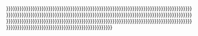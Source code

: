 <div class="tabs"><ul style="list-style: none; margin: 0;" class="plainlinks">{{Ui-tabs/li|label={{{tab-0-label|}}}|page={{{tab-0-page|}}}|content={{{tab-0-content|}}}}}{{Ui-tabs/li|label={{{tab-1-label|}}}|page={{{tab-1-page|}}}|content={{{tab-1-content|}}}}}{{Ui-tabs/li|label={{{tab-2-label|}}}|page={{{tab-2-page|}}}|content={{{tab-2-content|}}}}}{{Ui-tabs/li|label={{{tab-3-label|}}}|page={{{tab-3-page|}}}|content={{{tab-3-content|}}}}}{{Ui-tabs/li|label={{{tab-4-label|}}}|page={{{tab-4-page|}}}|content={{{tab-4-content|}}}}}{{Ui-tabs/li|label={{{tab-5-label|}}}|page={{{tab-5-page|}}}|content={{{tab-5-content|}}}}}{{Ui-tabs/li|label={{{tab-6-label|}}}|page={{{tab-6-page|}}}|content={{{tab-6-content|}}}}}{{Ui-tabs/li|label={{{tab-7-label|}}}|page={{{tab-7-page|}}}|content={{{tab-7-content|}}}}}{{Ui-tabs/li|label={{{tab-8-label|}}}|page={{{tab-8-page|}}}|content={{{tab-8-content|}}}}}{{Ui-tabs/li|label={{{tab-9-label|}}}|page={{{tab-9-page|}}}|content={{{tab-9-content|}}}}}{{Ui-tabs/li|label={{{tab-10-label|}}}|page={{{tab-10-page|}}}|content={{{tab-10-content|}}}}}{{Ui-tabs/li|label={{{tab-11-label|}}}|page={{{tab-11-page|}}}|content={{{tab-11-content|}}}}}{{Ui-tabs/li|label={{{tab-12-label|}}}|page={{{tab-12-page|}}}|content={{{tab-12-content|}}}}}{{Ui-tabs/li|label={{{tab-13-label|}}}|page={{{tab-13-page|}}}|content={{{tab-13-content|}}}}}{{Ui-tabs/li|label={{{tab-14-label|}}}|page={{{tab-14-page|}}}|content={{{tab-14-content|}}}}}{{Ui-tabs/li|label={{{tab-15-label|}}}|page={{{tab-15-page|}}}|content={{{tab-15-content|}}}}}{{Ui-tabs/li|label={{{tab-16-label|}}}|page={{{tab-16-page|}}}|content={{{tab-16-content|}}}}}{{Ui-tabs/li|label={{{tab-17-label|}}}|page={{{tab-17-page|}}}|content={{{tab-17-content|}}}}}{{Ui-tabs/li|label={{{tab-18-label|}}}|page={{{tab-18-page|}}}|content={{{tab-18-content|}}}}}{{Ui-tabs/li|label={{{tab-19-label|}}}|page={{{tab-19-page|}}}|content={{{tab-19-content|}}}}}{{Ui-tabs/li|label={{{tab-20-label|}}}|page={{{tab-20-page|}}}|content={{{tab-20-content|}}}}}{{Ui-tabs/li|label={{{tab-21-label|}}}|page={{{tab-21-page|}}}|content={{{tab-21-content|}}}}}{{Ui-tabs/li|label={{{tab-22-label|}}}|page={{{tab-22-page|}}}|content={{{tab-22-content|}}}}}{{Ui-tabs/li|label={{{tab-23-label|}}}|page={{{tab-23-page|}}}|content={{{tab-23-content|}}}}}{{Ui-tabs/li|label={{{tab-24-label|}}}|page={{{tab-24-page|}}}|content={{{tab-24-content|}}}}}{{Ui-tabs/li|label={{{tab-25-label|}}}|page={{{tab-25-page|}}}|content={{{tab-25-content|}}}}}{{Ui-tabs/li|label={{{tab-26-label|}}}|page={{{tab-26-page|}}}|content={{{tab-26-content|}}}}}{{Ui-tabs/li|label={{{tab-27-label|}}}|page={{{tab-27-page|}}}|content={{{tab-27-content|}}}}}{{Ui-tabs/li|label={{{tab-28-label|}}}|page={{{tab-28-page|}}}|content={{{tab-28-content|}}}}}{{Ui-tabs/li|label={{{tab-29-label|}}}|page={{{tab-29-page|}}}|content={{{tab-29-content|}}}}}{{Ui-tabs/li|label={{{tab-30-label|}}}|page={{{tab-30-page|}}}|content={{{tab-30-content|}}}}}{{Ui-tabs/li|label={{{tab-31-label|}}}|page={{{tab-31-page|}}}|content={{{tab-31-content|}}}}}{{Ui-tabs/li|label={{{tab-32-label|}}}|page={{{tab-32-page|}}}|content={{{tab-32-content|}}}}}{{Ui-tabs/li|label={{{tab-33-label|}}}|page={{{tab-33-page|}}}|content={{{tab-33-content|}}}}}{{Ui-tabs/li|label={{{tab-34-label|}}}|page={{{tab-34-page|}}}|content={{{tab-34-content|}}}}}{{Ui-tabs/li|label={{{tab-35-label|}}}|page={{{tab-35-page|}}}|content={{{tab-35-content|}}}}}{{Ui-tabs/li|label={{{tab-36-label|}}}|page={{{tab-36-page|}}}|content={{{tab-36-content|}}}}}{{Ui-tabs/li|label={{{tab-37-label|}}}|page={{{tab-37-page|}}}|content={{{tab-37-content|}}}}}{{Ui-tabs/li|label={{{tab-38-label|}}}|page={{{tab-38-page|}}}|content={{{tab-38-content|}}}}}{{Ui-tabs/li|label={{{tab-39-label|}}}|page={{{tab-39-page|}}}|content={{{tab-39-content|}}}}}{{Ui-tabs/li|label={{{tab-40-label|}}}|page={{{tab-40-page|}}}|content={{{tab-40-content|}}}}}{{Ui-tabs/li|label={{{tab-41-label|}}}|page={{{tab-41-page|}}}|content={{{tab-41-content|}}}}}{{Ui-tabs/li|label={{{tab-42-label|}}}|page={{{tab-42-page|}}}|content={{{tab-42-content|}}}}}{{Ui-tabs/li|label={{{tab-43-label|}}}|page={{{tab-43-page|}}}|content={{{tab-43-content|}}}}}{{Ui-tabs/li|label={{{tab-44-label|}}}|page={{{tab-44-page|}}}|content={{{tab-44-content|}}}}}{{Ui-tabs/li|label={{{tab-45-label|}}}|page={{{tab-45-page|}}}|content={{{tab-45-content|}}}}}{{Ui-tabs/li|label={{{tab-46-label|}}}|page={{{tab-46-page|}}}|content={{{tab-46-content|}}}}}{{Ui-tabs/li|label={{{tab-47-label|}}}|page={{{tab-47-page|}}}|content={{{tab-47-content|}}}}}{{Ui-tabs/li|label={{{tab-48-label|}}}|page={{{tab-48-page|}}}|content={{{tab-48-content|}}}}}{{Ui-tabs/li|label={{{tab-49-label|}}}|page={{{tab-49-page|}}}|content={{{tab-49-content|}}}}}{{Ui-tabs/li|label={{{tab-50-label|}}}|page={{{tab-50-page|}}}|content={{{tab-50-content|}}}}}{{Ui-tabs/li|label={{{tab-51-label|}}}|page={{{tab-51-page|}}}|content={{{tab-51-content|}}}}}{{Ui-tabs/li|label={{{tab-52-label|}}}|page={{{tab-52-page|}}}|content={{{tab-52-content|}}}}}{{Ui-tabs/li|label={{{tab-53-label|}}}|page={{{tab-53-page|}}}|content={{{tab-53-content|}}}}}{{Ui-tabs/li|label={{{tab-54-label|}}}|page={{{tab-54-page|}}}|content={{{tab-54-content|}}}}}{{Ui-tabs/li|label={{{tab-55-label|}}}|page={{{tab-55-page|}}}|content={{{tab-55-content|}}}}}{{Ui-tabs/li|label={{{tab-56-label|}}}|page={{{tab-56-page|}}}|content={{{tab-56-content|}}}}}{{Ui-tabs/li|label={{{tab-57-label|}}}|page={{{tab-57-page|}}}|content={{{tab-57-content|}}}}}{{Ui-tabs/li|label={{{tab-58-label|}}}|page={{{tab-58-page|}}}|content={{{tab-58-content|}}}}}{{Ui-tabs/li|label={{{tab-59-label|}}}|page={{{tab-59-page|}}}|content={{{tab-59-content|}}}}}{{Ui-tabs/li|label={{{tab-60-label|}}}|page={{{tab-60-page|}}}|content={{{tab-60-content|}}}}}{{Ui-tabs/li|label={{{tab-61-label|}}}|page={{{tab-61-page|}}}|content={{{tab-61-content|}}}}}{{Ui-tabs/li|label={{{tab-62-label|}}}|page={{{tab-62-page|}}}|content={{{tab-62-content|}}}}}{{Ui-tabs/li|label={{{tab-63-label|}}}|page={{{tab-63-page|}}}|content={{{tab-63-content|}}}}}{{Ui-tabs/li|label={{{tab-64-label|}}}|page={{{tab-64-page|}}}|content={{{tab-64-content|}}}}}{{Ui-tabs/li|label={{{tab-65-label|}}}|page={{{tab-65-page|}}}|content={{{tab-65-content|}}}}}{{Ui-tabs/li|label={{{tab-66-label|}}}|page={{{tab-66-page|}}}|content={{{tab-66-content|}}}}}{{Ui-tabs/li|label={{{tab-67-label|}}}|page={{{tab-67-page|}}}|content={{{tab-67-content|}}}}}{{Ui-tabs/li|label={{{tab-68-label|}}}|page={{{tab-68-page|}}}|content={{{tab-68-content|}}}}}{{Ui-tabs/li|label={{{tab-69-label|}}}|page={{{tab-69-page|}}}|content={{{tab-69-content|}}}}}{{Ui-tabs/li|label={{{tab-70-label|}}}|page={{{tab-70-page|}}}|content={{{tab-70-content|}}}}}{{Ui-tabs/li|label={{{tab-71-label|}}}|page={{{tab-71-page|}}}|content={{{tab-71-content|}}}}}{{Ui-tabs/li|label={{{tab-72-label|}}}|page={{{tab-72-page|}}}|content={{{tab-72-content|}}}}}{{Ui-tabs/li|label={{{tab-73-label|}}}|page={{{tab-73-page|}}}|content={{{tab-73-content|}}}}}{{Ui-tabs/li|label={{{tab-74-label|}}}|page={{{tab-74-page|}}}|content={{{tab-74-content|}}}}}{{Ui-tabs/li|label={{{tab-75-label|}}}|page={{{tab-75-page|}}}|content={{{tab-75-content|}}}}}{{Ui-tabs/li|label={{{tab-76-label|}}}|page={{{tab-76-page|}}}|content={{{tab-76-content|}}}}}{{Ui-tabs/li|label={{{tab-77-label|}}}|page={{{tab-77-page|}}}|content={{{tab-77-content|}}}}}{{Ui-tabs/li|label={{{tab-78-label|}}}|page={{{tab-78-page|}}}|content={{{tab-78-content|}}}}}{{Ui-tabs/li|label={{{tab-79-label|}}}|page={{{tab-79-page|}}}|content={{{tab-79-content|}}}}}{{Ui-tabs/li|label={{{tab-80-label|}}}|page={{{tab-80-page|}}}|content={{{tab-80-content|}}}}}{{Ui-tabs/li|label={{{tab-81-label|}}}|page={{{tab-81-page|}}}|content={{{tab-81-content|}}}}}{{Ui-tabs/li|label={{{tab-82-label|}}}|page={{{tab-82-page|}}}|content={{{tab-82-content|}}}}}{{Ui-tabs/li|label={{{tab-83-label|}}}|page={{{tab-83-page|}}}|content={{{tab-83-content|}}}}}{{Ui-tabs/li|label={{{tab-84-label|}}}|page={{{tab-84-page|}}}|content={{{tab-84-content|}}}}}{{Ui-tabs/li|label={{{tab-85-label|}}}|page={{{tab-85-page|}}}|content={{{tab-85-content|}}}}}{{Ui-tabs/li|label={{{tab-86-label|}}}|page={{{tab-86-page|}}}|content={{{tab-86-content|}}}}}{{Ui-tabs/li|label={{{tab-87-label|}}}|page={{{tab-87-page|}}}|content={{{tab-87-content|}}}}}{{Ui-tabs/li|label={{{tab-88-label|}}}|page={{{tab-88-page|}}}|content={{{tab-88-content|}}}}}{{Ui-tabs/li|label={{{tab-89-label|}}}|page={{{tab-89-page|}}}|content={{{tab-89-content|}}}}}{{Ui-tabs/li|label={{{tab-90-label|}}}|page={{{tab-90-page|}}}|content={{{tab-90-content|}}}}}{{Ui-tabs/li|label={{{tab-91-label|}}}|page={{{tab-91-page|}}}|content={{{tab-91-content|}}}}}{{Ui-tabs/li|label={{{tab-92-label|}}}|page={{{tab-92-page|}}}|content={{{tab-92-content|}}}}}{{Ui-tabs/li|label={{{tab-93-label|}}}|page={{{tab-93-page|}}}|content={{{tab-93-content|}}}}}{{Ui-tabs/li|label={{{tab-94-label|}}}|page={{{tab-94-page|}}}|content={{{tab-94-content|}}}}}{{Ui-tabs/li|label={{{tab-95-label|}}}|page={{{tab-95-page|}}}|content={{{tab-95-content|}}}}}{{Ui-tabs/li|label={{{tab-96-label|}}}|page={{{tab-96-page|}}}|content={{{tab-96-content|}}}}}{{Ui-tabs/li|label={{{tab-97-label|}}}|page={{{tab-97-page|}}}|content={{{tab-97-content|}}}}}{{Ui-tabs/li|label={{{tab-98-label|}}}|page={{{tab-98-page|}}}|content={{{tab-98-content|}}}}}{{Ui-tabs/li|label={{{tab-99-label|}}}|page={{{tab-99-page|}}}|content={{{tab-99-content|}}}}}</ul>{{Ui-tabs/div|id={{{tab-0-content|}}}|content={{{content-{{{tab-0-content|}}}|}}}}}{{Ui-tabs/div|id={{{tab-1-content|}}}|content={{{content-{{{tab-1-content|}}}|}}}}}{{Ui-tabs/div|id={{{tab-2-content|}}}|content={{{content-{{{tab-2-content|}}}|}}}}}{{Ui-tabs/div|id={{{tab-3-content|}}}|content={{{content-{{{tab-3-content|}}}|}}}}}{{Ui-tabs/div|id={{{tab-4-content|}}}|content={{{content-{{{tab-4-content|}}}|}}}}}{{Ui-tabs/div|id={{{tab-5-content|}}}|content={{{content-{{{tab-5-content|}}}|}}}}}{{Ui-tabs/div|id={{{tab-6-content|}}}|content={{{content-{{{tab-6-content|}}}|}}}}}{{Ui-tabs/div|id={{{tab-7-content|}}}|content={{{content-{{{tab-7-content|}}}|}}}}}{{Ui-tabs/div|id={{{tab-8-content|}}}|content={{{content-{{{tab-8-content|}}}|}}}}}{{Ui-tabs/div|id={{{tab-9-content|}}}|content={{{content-{{{tab-9-content|}}}|}}}}}{{Ui-tabs/div|id={{{tab-10-content|}}}|content={{{content-{{{tab-10-content|}}}|}}}}}{{Ui-tabs/div|id={{{tab-11-content|}}}|content={{{content-{{{tab-11-content|}}}|}}}}}{{Ui-tabs/div|id={{{tab-12-content|}}}|content={{{content-{{{tab-12-content|}}}|}}}}}{{Ui-tabs/div|id={{{tab-13-content|}}}|content={{{content-{{{tab-13-content|}}}|}}}}}{{Ui-tabs/div|id={{{tab-14-content|}}}|content={{{content-{{{tab-14-content|}}}|}}}}}{{Ui-tabs/div|id={{{tab-15-content|}}}|content={{{content-{{{tab-15-content|}}}|}}}}}{{Ui-tabs/div|id={{{tab-16-content|}}}|content={{{content-{{{tab-16-content|}}}|}}}}}{{Ui-tabs/div|id={{{tab-17-content|}}}|content={{{content-{{{tab-17-content|}}}|}}}}}{{Ui-tabs/div|id={{{tab-18-content|}}}|content={{{content-{{{tab-18-content|}}}|}}}}}{{Ui-tabs/div|id={{{tab-19-content|}}}|content={{{content-{{{tab-19-content|}}}|}}}}}{{Ui-tabs/div|id={{{tab-20-content|}}}|content={{{content-{{{tab-20-content|}}}|}}}}}{{Ui-tabs/div|id={{{tab-21-content|}}}|content={{{content-{{{tab-21-content|}}}|}}}}}{{Ui-tabs/div|id={{{tab-22-content|}}}|content={{{content-{{{tab-22-content|}}}|}}}}}{{Ui-tabs/div|id={{{tab-23-content|}}}|content={{{content-{{{tab-23-content|}}}|}}}}}{{Ui-tabs/div|id={{{tab-24-content|}}}|content={{{content-{{{tab-24-content|}}}|}}}}}{{Ui-tabs/div|id={{{tab-25-content|}}}|content={{{content-{{{tab-25-content|}}}|}}}}}{{Ui-tabs/div|id={{{tab-26-content|}}}|content={{{content-{{{tab-26-content|}}}|}}}}}{{Ui-tabs/div|id={{{tab-27-content|}}}|content={{{content-{{{tab-27-content|}}}|}}}}}{{Ui-tabs/div|id={{{tab-28-content|}}}|content={{{content-{{{tab-28-content|}}}|}}}}}{{Ui-tabs/div|id={{{tab-29-content|}}}|content={{{content-{{{tab-29-content|}}}|}}}}}{{Ui-tabs/div|id={{{tab-30-content|}}}|content={{{content-{{{tab-30-content|}}}|}}}}}{{Ui-tabs/div|id={{{tab-31-content|}}}|content={{{content-{{{tab-31-content|}}}|}}}}}{{Ui-tabs/div|id={{{tab-32-content|}}}|content={{{content-{{{tab-32-content|}}}|}}}}}{{Ui-tabs/div|id={{{tab-33-content|}}}|content={{{content-{{{tab-33-content|}}}|}}}}}{{Ui-tabs/div|id={{{tab-34-content|}}}|content={{{content-{{{tab-34-content|}}}|}}}}}{{Ui-tabs/div|id={{{tab-35-content|}}}|content={{{content-{{{tab-35-content|}}}|}}}}}{{Ui-tabs/div|id={{{tab-36-content|}}}|content={{{content-{{{tab-36-content|}}}|}}}}}{{Ui-tabs/div|id={{{tab-37-content|}}}|content={{{content-{{{tab-37-content|}}}|}}}}}{{Ui-tabs/div|id={{{tab-38-content|}}}|content={{{content-{{{tab-38-content|}}}|}}}}}{{Ui-tabs/div|id={{{tab-39-content|}}}|content={{{content-{{{tab-39-content|}}}|}}}}}{{Ui-tabs/div|id={{{tab-40-content|}}}|content={{{content-{{{tab-40-content|}}}|}}}}}{{Ui-tabs/div|id={{{tab-41-content|}}}|content={{{content-{{{tab-41-content|}}}|}}}}}{{Ui-tabs/div|id={{{tab-42-content|}}}|content={{{content-{{{tab-42-content|}}}|}}}}}{{Ui-tabs/div|id={{{tab-43-content|}}}|content={{{content-{{{tab-43-content|}}}|}}}}}{{Ui-tabs/div|id={{{tab-44-content|}}}|content={{{content-{{{tab-44-content|}}}|}}}}}{{Ui-tabs/div|id={{{tab-45-content|}}}|content={{{content-{{{tab-45-content|}}}|}}}}}{{Ui-tabs/div|id={{{tab-46-content|}}}|content={{{content-{{{tab-46-content|}}}|}}}}}{{Ui-tabs/div|id={{{tab-47-content|}}}|content={{{content-{{{tab-47-content|}}}|}}}}}{{Ui-tabs/div|id={{{tab-48-content|}}}|content={{{content-{{{tab-48-content|}}}|}}}}}{{Ui-tabs/div|id={{{tab-49-content|}}}|content={{{content-{{{tab-49-content|}}}|}}}}}{{Ui-tabs/div|id={{{tab-50-content|}}}|content={{{content-{{{tab-50-content|}}}|}}}}}{{Ui-tabs/div|id={{{tab-51-content|}}}|content={{{content-{{{tab-51-content|}}}|}}}}}{{Ui-tabs/div|id={{{tab-52-content|}}}|content={{{content-{{{tab-52-content|}}}|}}}}}{{Ui-tabs/div|id={{{tab-53-content|}}}|content={{{content-{{{tab-53-content|}}}|}}}}}{{Ui-tabs/div|id={{{tab-54-content|}}}|content={{{content-{{{tab-54-content|}}}|}}}}}{{Ui-tabs/div|id={{{tab-55-content|}}}|content={{{content-{{{tab-55-content|}}}|}}}}}{{Ui-tabs/div|id={{{tab-56-content|}}}|content={{{content-{{{tab-56-content|}}}|}}}}}{{Ui-tabs/div|id={{{tab-57-content|}}}|content={{{content-{{{tab-57-content|}}}|}}}}}{{Ui-tabs/div|id={{{tab-58-content|}}}|content={{{content-{{{tab-58-content|}}}|}}}}}{{Ui-tabs/div|id={{{tab-59-content|}}}|content={{{content-{{{tab-59-content|}}}|}}}}}{{Ui-tabs/div|id={{{tab-60-content|}}}|content={{{content-{{{tab-60-content|}}}|}}}}}{{Ui-tabs/div|id={{{tab-61-content|}}}|content={{{content-{{{tab-61-content|}}}|}}}}}{{Ui-tabs/div|id={{{tab-62-content|}}}|content={{{content-{{{tab-62-content|}}}|}}}}}{{Ui-tabs/div|id={{{tab-63-content|}}}|content={{{content-{{{tab-63-content|}}}|}}}}}{{Ui-tabs/div|id={{{tab-64-content|}}}|content={{{content-{{{tab-64-content|}}}|}}}}}{{Ui-tabs/div|id={{{tab-65-content|}}}|content={{{content-{{{tab-65-content|}}}|}}}}}{{Ui-tabs/div|id={{{tab-66-content|}}}|content={{{content-{{{tab-66-content|}}}|}}}}}{{Ui-tabs/div|id={{{tab-67-content|}}}|content={{{content-{{{tab-67-content|}}}|}}}}}{{Ui-tabs/div|id={{{tab-68-content|}}}|content={{{content-{{{tab-68-content|}}}|}}}}}{{Ui-tabs/div|id={{{tab-69-content|}}}|content={{{content-{{{tab-69-content|}}}|}}}}}{{Ui-tabs/div|id={{{tab-70-content|}}}|content={{{content-{{{tab-70-content|}}}|}}}}}{{Ui-tabs/div|id={{{tab-71-content|}}}|content={{{content-{{{tab-71-content|}}}|}}}}}{{Ui-tabs/div|id={{{tab-72-content|}}}|content={{{content-{{{tab-72-content|}}}|}}}}}{{Ui-tabs/div|id={{{tab-73-content|}}}|content={{{content-{{{tab-73-content|}}}|}}}}}{{Ui-tabs/div|id={{{tab-74-content|}}}|content={{{content-{{{tab-74-content|}}}|}}}}}{{Ui-tabs/div|id={{{tab-75-content|}}}|content={{{content-{{{tab-75-content|}}}|}}}}}{{Ui-tabs/div|id={{{tab-76-content|}}}|content={{{content-{{{tab-76-content|}}}|}}}}}{{Ui-tabs/div|id={{{tab-77-content|}}}|content={{{content-{{{tab-77-content|}}}|}}}}}{{Ui-tabs/div|id={{{tab-78-content|}}}|content={{{content-{{{tab-78-content|}}}|}}}}}{{Ui-tabs/div|id={{{tab-79-content|}}}|content={{{content-{{{tab-79-content|}}}|}}}}}{{Ui-tabs/div|id={{{tab-80-content|}}}|content={{{content-{{{tab-80-content|}}}|}}}}}{{Ui-tabs/div|id={{{tab-81-content|}}}|content={{{content-{{{tab-81-content|}}}|}}}}}{{Ui-tabs/div|id={{{tab-82-content|}}}|content={{{content-{{{tab-82-content|}}}|}}}}}{{Ui-tabs/div|id={{{tab-83-content|}}}|content={{{content-{{{tab-83-content|}}}|}}}}}{{Ui-tabs/div|id={{{tab-84-content|}}}|content={{{content-{{{tab-84-content|}}}|}}}}}{{Ui-tabs/div|id={{{tab-85-content|}}}|content={{{content-{{{tab-85-content|}}}|}}}}}{{Ui-tabs/div|id={{{tab-86-content|}}}|content={{{content-{{{tab-86-content|}}}|}}}}}{{Ui-tabs/div|id={{{tab-87-content|}}}|content={{{content-{{{tab-87-content|}}}|}}}}}{{Ui-tabs/div|id={{{tab-88-content|}}}|content={{{content-{{{tab-88-content|}}}|}}}}}{{Ui-tabs/div|id={{{tab-89-content|}}}|content={{{content-{{{tab-89-content|}}}|}}}}}{{Ui-tabs/div|id={{{tab-90-content|}}}|content={{{content-{{{tab-90-content|}}}|}}}}}{{Ui-tabs/div|id={{{tab-91-content|}}}|content={{{content-{{{tab-91-content|}}}|}}}}}{{Ui-tabs/div|id={{{tab-92-content|}}}|content={{{content-{{{tab-92-content|}}}|}}}}}{{Ui-tabs/div|id={{{tab-93-content|}}}|content={{{content-{{{tab-93-content|}}}|}}}}}{{Ui-tabs/div|id={{{tab-94-content|}}}|content={{{content-{{{tab-94-content|}}}|}}}}}{{Ui-tabs/div|id={{{tab-95-content|}}}|content={{{content-{{{tab-95-content|}}}|}}}}}{{Ui-tabs/div|id={{{tab-96-content|}}}|content={{{content-{{{tab-96-content|}}}|}}}}}{{Ui-tabs/div|id={{{tab-97-content|}}}|content={{{content-{{{tab-97-content|}}}|}}}}}{{Ui-tabs/div|id={{{tab-98-content|}}}|content={{{content-{{{tab-98-content|}}}|}}}}}{{Ui-tabs/div|id={{{tab-99-content|}}}|content={{{content-{{{tab-99-content|}}}|}}}}}</div><noinclude>{{Documentation}}</noinclude>
